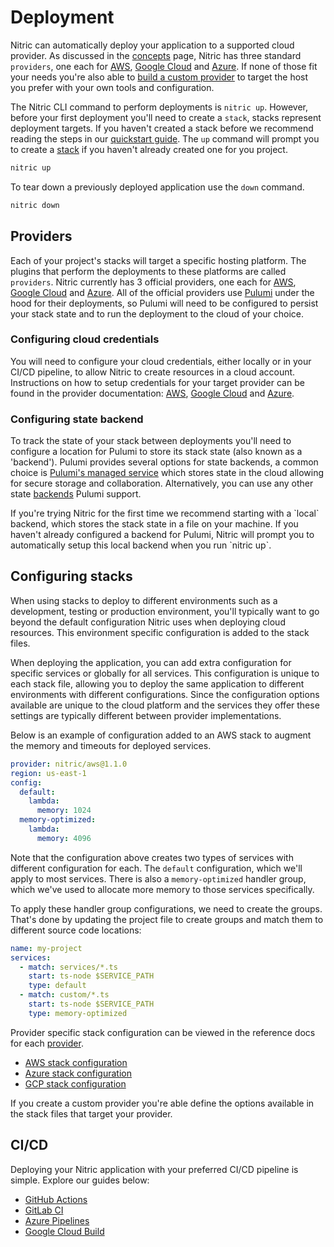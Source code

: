 
# Deployment

Nitric can automatically deploy your application to a supported cloud provider. As discussed in the [concepts](/concepts/how-nitric-works) page, Nitric has three standard `providers`, one each for [AWS](/reference/providers/aws), [Google Cloud](/reference/providers/gcp) and [Azure](/reference/providers/azure). If none of those fit your needs you're also able to [build a custom provider](/reference/providers/custom/building-custom-provider) to target the host you prefer with your own tools and configuration.

The Nitric CLI command to perform deployments is `nitric up`. However, before your first deployment you'll need to create a `stack`, stacks represent deployment targets. If you haven't created a stack before we recommend reading the steps in our [quickstart guide](/getting-started/quickstart#deploying-the-app). The `up` command will prompt you to create a <a href="/docs/concepts/project-structure#stack-files" target="_blank">stack</a> if you haven't already created one for you project.

```bash
nitric up
```

To tear down a previously deployed application use the `down` command.

```bash
nitric down
```

## Providers

Each of your project's stacks will target a specific hosting platform. The plugins that perform the deployments to these platforms are called `providers`. Nitric currently has 3 official providers, one each for [AWS](/reference/providers/aws), [Google Cloud](/reference/providers/gcp) and [Azure](/reference/providers/azure). All of the official providers use [Pulumi](https://pulumi.com) under the hood for their deployments, so Pulumi will need to be configured to persist your stack state and to run the deployment to the cloud of your choice.

### Configuring cloud credentials

You will need to configure your cloud credentials, either locally or in your CI/CD pipeline, to allow Nitric to create resources in a cloud account. Instructions on how to setup credentials for your target provider can be found in the provider documentation: [AWS](/reference/providers/aws), [Google Cloud](/reference/providers/gcp) and [Azure](/reference/providers/azure).

### Configuring state backend

To track the state of your stack between deployments you'll need to configure a location for Pulumi to store its stack state (also known as a 'backend'). Pulumi provides several options for state backends, a common choice is [Pulumi's managed service](https://www.pulumi.com/docs/concepts/state/#pulumi-cloud-backend) which stores state in the cloud allowing for secure storage and collaboration. Alternatively, you can use any other state [backends](https://www.pulumi.com/docs/concepts/state/#using-a-self-managed-backend) Pulumi support.

<Note>
  If you're trying Nitric for the first time we recommend starting with a
  `local` backend, which stores the stack state in a file on your machine. If
  you haven't already configured a backend for Pulumi, Nitric will prompt you to
  automatically setup this local backend when you run `nitric up`.
</Note>

## Configuring stacks

When using stacks to deploy to different environments such as a development, testing or production environment, you'll typically want to go beyond the default configuration Nitric uses when deploying cloud resources. This environment specific configuration is added to the stack files.

When deploying the application, you can add extra configuration for specific services or globally for all services. This configuration is unique to each stack file, allowing you to deploy the same application to different environments with different configurations. Since the configuration options available are unique to the cloud platform and the services they offer these settings are typically different between provider implementations.

Below is an example of configuration added to an AWS stack to augment the memory and timeouts for deployed services.

```yaml {{ tag: "nitric.aws-deployment.yaml" }}
provider: nitric/aws@1.1.0
region: us-east-1
config:
  default:
    lambda:
      memory: 1024
  memory-optimized:
    lambda:
      memory: 4096
```

Note that the configuration above creates two types of services with different configuration for each. The `default` configuration, which we'll apply to most services. There is also a `memory-optimized` handler group, which we've used to allocate more memory to those services specifically.

To apply these handler group configurations, we need to create the groups. That's done by updating the project file to create groups and match them to different source code locations:

```yaml {{ tag: "nitric.yaml" }}
name: my-project
services:
  - match: services/*.ts
    start: ts-node $SERVICE_PATH
    type: default
  - match: custom/*.ts
    start: ts-node $SERVICE_PATH
    type: memory-optimized
```

Provider specific stack configuration can be viewed in the reference docs for each [provider](/reference/providers).

- [AWS stack configuration](/reference/providers/aws/configuration)
- [Azure stack configuration](/reference/providers/azure/configuration)
- [GCP stack configuration](/reference/providers/gcp/configuration)

<Note>
  If you create a custom provider you're able define the options available in
  the stack files that target your provider.
</Note>

## CI/CD

Deploying your Nitric application with your preferred CI/CD pipeline is simple. Explore our guides below:

- [GitHub Actions](/guides/deploying/github-actions)
- [GitLab CI](/guides/deploying/gitlab-ci)
- [Azure Pipelines](/guides/deploying/azure-pipelines)
- [Google Cloud Build](/guides/deploying/google-cloud-build)
